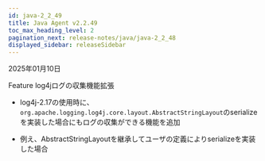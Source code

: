```yaml
---
id: java-2_2_49
title: Java Agent v2.2.49
toc_max_heading_level: 2
pagination_next: release-notes/java/java-2_2_48
displayed_sidebar: releaseSidebar
---
```


2025年01月10日

<Status priority='1'>Feature</Status> log4jログの収集機能拡張

- log4j-2.17の使用時に、`org.apache.logging.log4j.core.layout.AbstractStringLayout`のserializeを実装した場合にもログの収集ができる機能を追加

- 例え、AbstractStringLayoutを継承してユーザの定義によりserializeを実装した場合


<DownloadJava ver="2.2.49" />

